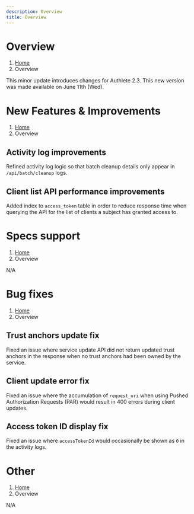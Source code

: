 ```yaml
---
description: Overview
title: Overview
---
```



# Overview
1. [Home](https://www.authlete.com/)
3. Overview

This minor update introduces changes for Authlete 2.3.
This new version was made available on June 11th (Wed).

# New Features & Improvements
1. [Home](https://www.authlete.com/)
3. Overview

## Activity log improvements

Refined activity log logic so that batch cleanup details only appear in `/api/batch/cleanup` logs.

## Client list API performance improvements

Added index to `access_token` table in order to reduce response time when querying the API for the list of clients a subject has granted access to.

# Specs support
1. [Home](https://www.authlete.com/)
3. Overview

N/A

# Bug fixes
1. [Home](https://www.authlete.com/)
3. Overview

## Trust anchors update fix

Fixed an issue where service update API did not return updated trust anchors in the response when no trust anchors had been owned by the service.

## Client update error fix

Fixed an issue where the accumulation of `request_uri` when using Pushed Authorization Requests (PAR) would result in 400 errors during client updates.

## Access token ID display fix

Fixed an issue where `accessTokenId` would occasionally be shown as `0` in the activity logs.

# Other
1. [Home](https://www.authlete.com/)
3. Overview

N/A
